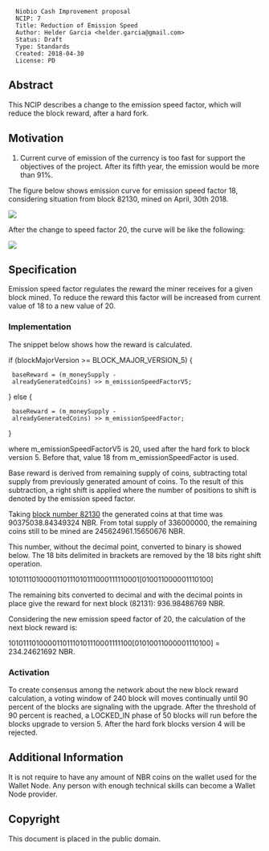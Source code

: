 <pre>
  Niobio Cash Improvement proposal
  NCIP: 7
  Title: Reduction of Emission Speed
  Author: Helder Garcia <helder.garcia@gmail.com>
  Status: Draft
  Type: Standards
  Created: 2018-04-30
  License: PD
</pre>

==Abstract==

This NCIP describes a change to the emission speed factor, which will reduce the block reward, after a hard fork.

==Motivation==

# Current curve of emission of the currency is too fast for support the objectives of the project. After its fifth year, the emission would be more than 91%.

The figure below shows emission curve for emission speed factor 18, considering situation from block 82130, mined on April, 30th 2018.

<img src="ncip-0007/NCIP0007-Figure01.png" align="middle"></img>

After the change to speed factor 20, the curve will be like the following:

<img src="ncip-0007/NCIP0007-Figure01.png" align="middle"></img>

==Specification==

Emission speed factor regulates the reward the miner receives for a given block mined. To reduce the reward this factor will be increased from current value of 18 to a new value of 20.

===Implementation===

The snippet below shows how the reward is calculated.

if (blockMajorVersion >= BLOCK_MAJOR_VERSION_5) {
  baseReward = (m_moneySupply - alreadyGeneratedCoins) >> m_emissionSpeedFactorV5;
} else {
  baseReward = (m_moneySupply - alreadyGeneratedCoins) >> m_emissionSpeedFactor;
}

where m_emissionSpeedFactorV5 is 20, used after the hard fork to block version 5. Before that, value 18 from m_emissionSpeedFactor is used.

Base reward is derived from remaining supply of coins, subtracting total supply from previously generated amount of coins. To the result of this subtraction, a right shift is applied where the number of positions to shift is denoted by the emission speed factor.

Taking [http://explorer.niobiocash.com/?hash=77b657f41683b01e6fe4f8cc854e5abff963de131eda75186ad638ce294bb58a#blockchain_block block number 82130] the generated coins at that time was 90375038.84349324 NBR. From total supply of 336000000, the remaining coins still to be mined are 245624961.15650676 NBR.

This number, without the decimal point, converted to binary is showed below. The 18 bits delimited in brackets are removed by the 18 bits right shift operation.

1010111010000110111010111000111110001[010011000001110100]

The remaining bits converted to decimal and with the decimal points in place give the reward for next block (82131): 936.98486769 NBR.

Considering the new emission speed factor of 20, the calculation of the next block reward is:

10101110100001101110101110001111100[01010011000001110100] = 234.24621692 NBR.

===Activation===

To create consensus among the network about the new block reward calculation, a voting window of 240 block will moves continually until 90 percent of the blocks are signaling with the upgrade. After the threshold of 90 percent is reached, a LOCKED_IN phase of 50 blocks will run before the blocks upgrade to version 5. After the hard fork blocks version 4 will be rejected.

==Additional Information==

It is not require to have any amount of NBR coins on the wallet used for the Wallet Node. Any person with enough technical skills can become a Wallet Node provider.

==Copyright==

This document is placed in the public domain.
